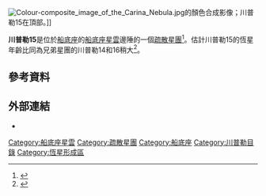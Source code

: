 {{Infobox cluster
 | name = 川普勒15
 | image = trumpler15.jpg
 | epoch = [[曆元#Julian_years_and_J2000|J2000]]
 | constellation = [[船底座|船底座]]
 | ra = {{RA|10|44|43}}<ref name=A>{{cite simbad
  | title = Cl Trumpler 15 }}</ref>
 | dec = {{DEC|-59|22.0}}<ref name=A />
 | dist_ly = 8,600 [[光年|光年]]
 | dist_pc = 2,600<ref name="kuhn19">
{{cite journal
 | title= Kinematics in Young Star Clusters and Associations with Gaia DR2
 | journal=The Astrophysical Journal
 | volume=870 |issue=1 |pages=32|year=2018
 |arxiv = 1807.02115 |bibcode = 2019ApJ...870...32K |doi = 10.3847/1538-4357/aaef8c | last1=Kuhn
 | first1=Michael A.
 | last2=Hillenbrand
 | first2=Lynne A.
 | last3=Sills
 | first3=Alison
 | last4=Feigelson
 | first4=Eric D.
 | last5=Getman
 | first5=Konstantin V.
 }}</ref> [[parsec|parsec]]s
 | appmag_v = 7.0<ref name=A />
 | names = [[Collinder_catalogue|Cr]] 231, C 1042-591
}}

[[File:Colour-composite_image_of_the_Carina_Nebula.jpg|thumb]]的顏色合成影像；川普勒15在頂部。]]

'''川普勒15'''是位於[[船底座|船底座]]的[[船底座星雲|船底座星雲]]邊陲的一個[[疏散星團|疏散星團]]<ref>{{cite web|url=http://chandra.harvard.edu/photo/2011/carina/|title=Carina Nebula: Nearby Supernova Factory Ramps U|last=Townley|first=L.|date=24 May 2011|work=Chandra X-ray Observatory|publisher=[[NASA|NASA]]|accessdate=28 April 2015|archive-date=2011-05-27|archive-url=https://web.archive.org/web/20110527020018/http://chandra.harvard.edu/photo/2011/carina/|dead-url=no}}</ref>。估計川普勒15的恆星年齡比同為兄弟星團的川普勒14和16稍大<ref name=SmithBrooks2008>{{citation
 | last1=Smith | first1=N.
 | last2=Brooks | first2=Kate J.
 | title=The Carina Nebula: A laboratory for feedback and triggered star formation
 | work=Handbook of Star Forming Regions | volume=2
 | editor1-first=Bo | editor1-last=Reipurth
 | date=December 2008 | page=138
 | bibcode=2008hsf2.book..138S
| arxiv=0809.5081}}</ref>。

== 參考資料 ==
{{reflist}}

== 外部連結 ==
* {{commonscat-inline}}


{{船底座恆星|state=collapsed}}

[[Category:船底座星雲|Category:船底座星雲]]
[[Category:疏散星團|Category:疏散星團]]
[[Category:船底座|Category:船底座]]
[[Category:川普勒目錄|Category:川普勒目錄]]
[[Category:恆星形成區|Category:恆星形成區]]